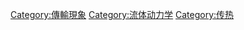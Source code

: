 {{Commonscat|Convection}}

[[Category:傳輸現象|Category:傳輸現象]]
[[Category:流体动力学|Category:流体动力学]]
[[Category:传热|Category:传热]]